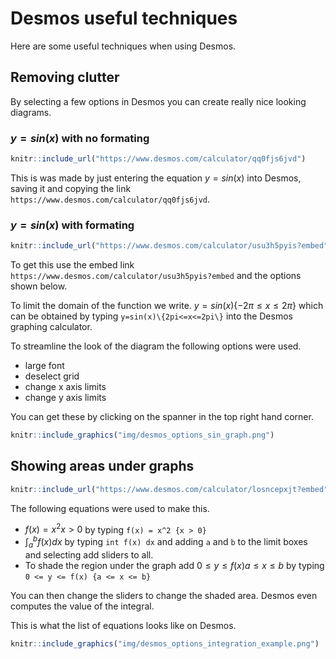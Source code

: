 # Desmos useful techniques

Here are some useful techniques when using Desmos.

## Removing clutter

By selecting a few options in Desmos you can create really nice looking diagrams.

### $y = sin(x)$ with no formating

```r
knitr::include_url("https://www.desmos.com/calculator/qq0fjs6jvd")
```

This is was made by just entering the equation $y = sin(x)$ into Desmos, saving it and copying the link `https://www.desmos.com/calculator/qq0fjs6jvd`.

### $y = sin(x)$ with formating

```r
knitr::include_url("https://www.desmos.com/calculator/usu3h5pyis?embed")
```

To get this use the embed link `https://www.desmos.com/calculator/usu3h5pyis?embed` and the options shown below.

To limit the domain of the function we write. $y = sin(x) \{-2\pi \le x \le 2\pi\}$ which can be obtained by typing `y=sin(x)\{2pi<=x<=2pi\}` into the Desmos graphing calculator.

To streamline the look of the diagram the following options were used.

- large font
- deselect grid
- change x axis limits
- change y axis limits

You can get these by clicking on the spanner in the top right hand corner.

```r
knitr::include_graphics("img/desmos_options_sin_graph.png")
```

## Showing areas under graphs

```r
knitr::include_url("https://www.desmos.com/calculator/losncepxjt?embed")
```

The following equations were used to make this.

- $f(x) = x^2 { x > 0}$ by typing `f(x) = x^2 {x > 0}`
- $\int_a^b f(x) dx$ by typing `int f(x) dx` and adding `a` and `b` to the limit boxes and selecting add sliders to all.
- To shade the region under the graph add $0 \le y \le f(x) {a \le x \le b}$ by typing `0 <= y <= f(x) {a <= x <= b}`

You can then change the sliders to change the shaded area. Desmos even computes the value of the integral.

This is what the list of equations looks like on Desmos.

```r
knitr::include_graphics("img/desmos_options_integration_example.png")
```
